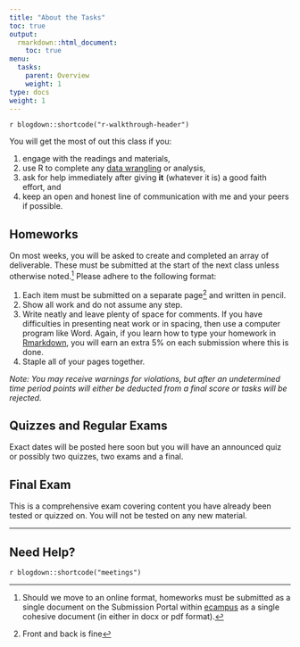 ```yaml
---
title: "About the Tasks"
toc: true
output:
  rmarkdown::html_document:
    toc: true
menu:
  tasks:
    parent: Overview
    weight: 1
type: docs
weight: 1
---
```


`r blogdown::shortcode("r-walkthrough-header")`

You will get the most of out this class if you:

1. engage with the readings and materials,
2. use R to complete any [data wrangling](https://en.wikipedia.org/wiki/Data_wrangling) or analysis,
3. ask for help immediately after giving **it** (whatever it is) a good faith effort, and
4. keep an open and honest line of communication with me and your peers if possible.

## Homeworks
On most weeks, you will be asked to create and completed an array of deliverable. These must be submitted at the start of the next class unless otherwise noted.[^1] Please adhere to the following format:

1. Each item must be submitted on a separate page[^2] and written in pencil.
2. Show all work and do not assume any step.
3. Write neatly and leave plenty of space for comments. If you have difficulties in presenting neat work or in spacing, then use a computer program like Word. Again, if you learn how to type your homework in [Rmarkdown](https://rmarkdown.rstudio.com/), you will earn an extra 5% on each submission where this is done. 
4. Staple all of your pages together.

*Note: You may receive warnings for violations, but after an undetermined time period points will either be deducted from a final score or tasks will be rejected.* 

## Quizzes and Regular Exams

Exact dates will be posted here soon but you will have an announced quiz or possibly two quizzes, two exams and a final.

## Final Exam

This is a comprehensive exam covering content you have already been tested or quizzed on. You will not be tested on any new material.

<hr />

## Need Help?

`r blogdown::shortcode("meetings")`

[^1]: Should we move to an online format, homeworks must be submitted as a single document on the Submission Portal within [ecampus](https://ecampus.wvu.edu/) as a single cohesive document (in either in docx or pdf format).

[^2]: Front and back is fine
